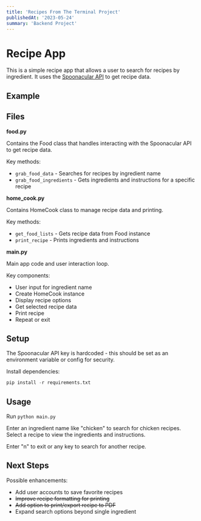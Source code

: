 ```yaml
---
title: 'Recipes From The Terminal Project'
publishedAt: '2023-05-24'
summary: 'Backend Project'
---
```


# Recipe App

This is a simple recipe app that allows a user to search for recipes by ingredient. It uses the [Spoonacular API](https://spoonacular.com/food-api) to get recipe data.

## Example

## Files

**food.py**

Contains the Food class that handles interacting with the Spoonacular API to get recipe data.

Key methods:

- `grab_food_data` - Searches for recipes by ingredient name
- `grab_food_ingredients` - Gets ingredients and instructions for a specific recipe

**home_cook.py**

Contains HomeCook class to manage recipe data and printing.

Key methods:

- `get_food_lists` - Gets recipe data from Food instance
- `print_recipe` - Prints ingredients and instructions

**main.py**

Main app code and user interaction loop.

Key components:

- User input for ingredient name
- Create HomeCook instance
- Display recipe options
- Get selected recipe data
- Print recipe
- Repeat or exit

## Setup

The Spoonacular API key is hardcoded - this should be set as an environment variable or config for security.

Install dependencies:

```python
pip install -r requirements.txt
```

## Usage

Run `python main.py`

Enter an ingredient name like "chicken" to search for chicken recipes. Select a recipe to view the ingredients and instructions.

Enter "n" to exit or any key to search for another recipe.

## Next Steps

Possible enhancements:

- Add user accounts to save favorite recipes
- ~~Improve recipe formatting for printing~~
- ~~Add option to print/export recipe to PDF~~
- Expand search options beyond single ingredient

